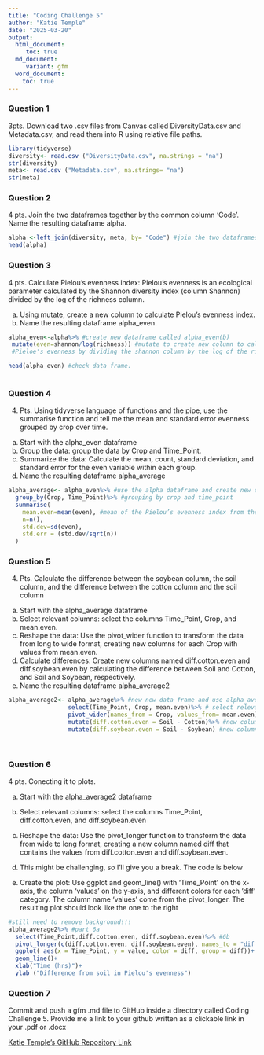 ```yaml
---
title: "Coding Challenge 5"
author: "Katie Temple"
date: "2025-03-20"
output: 
  html_document:
     toc: true 
  md_document:
     variant: gfm  
  word_document:
    toc: true
---
```



### Question 1
3pts. Download two .csv files from Canvas called DiversityData.csv and Metadata.csv, and read them into R using relative file paths.
```r
library(tidyverse)
diversity<- read.csv ("DiversityData.csv", na.strings = "na")
str(diversity)
meta<- read.csv ("Metadata.csv", na.strings= "na")
str(meta)
```

### Question 2
4 pts. Join the two dataframes together by the common column ‘Code’. Name the resulting dataframe alpha.
```r
alpha <-left_join(diversity, meta, by= "Code") #join the two dataframes into one and name it alpha.
head(alpha)
```
### Question 3
4 pts. Calculate Pielou’s evenness index: Pielou’s evenness is an ecological parameter calculated by the Shannon diversity index (column Shannon) divided by the log of the richness column.

   a.	Using mutate, create a new column to calculate Pielou’s evenness index. 
   b.	Name the resulting dataframe alpha_even.


```r
alpha_even<-alpha%>% #create new dataframe called alpha_even(b)
 mutate(even=shannon/log(richness)) #mutate to create new column to calculate 
 #Pieloe's evenness by dividing the shannon column by the log of the richness column (a).

head(alpha_even) #check data frame.
 

```
### Question 4
4. Pts. Using tidyverse language of functions and the pipe, use the summarise function and tell me the mean and standard error evenness grouped by crop over time.

 a.	Start with the alpha_even dataframe
 b.	Group the data: group the data by Crop and Time_Point.
 c.	Summarize the data: Calculate the mean, count, standard deviation, and standard error for     the even variable within each group.
 d.	Name the resulting dataframe alpha_average

```r
alpha_average<- alpha_even%>% #use the alpha dataframe and create new dataframe cammed alpha_average
  group_by(Crop, Time_Point)%>% #grouping by crop and time_point
  summarise(
    mean.even=mean(even), #mean of the Pielou’s evenness index from the new coumn named even
    n=n(),
    std.dev=sd(even), 
    std.err = (std.dev/sqrt(n))
  )
```

### Question 5
4. Pts. Calculate the difference between the soybean column, the soil column, and the difference between the cotton column and the soil column

  a.	Start with the alpha_average dataframe
  b.	Select relevant columns: select the columns Time_Point, Crop, and mean.even.
  c.	Reshape the data: Use the pivot_wider function to transform the data from long to wide        format, creating new columns for each Crop with values from mean.even.
  d.	Calculate differences: Create new columns named diff.cotton.even and diff.soybean.even        by calculating the difference between Soil and Cotton, and Soil and Soybean,
      respectively.
  e.	Name the resulting dataframe alpha_average2
```r
alpha_average2<- alpha_average%>% #new new data frame and use alpha_average as ref.
                 select(Time_Point, Crop, mean.even)%>% # select relevant columns
                 pivot_wider(names_from = Crop, values_from= mean.even)%>% #convert data to long form wide form
                 mutate(diff.cotton.even = Soil - Cotton)%>% #new column with difference from soil and cotton
                 mutate(diff.soybean.even = Soil - Soybean) #new column with difference between soil and soybean
                 
  
```

### Question 6
4 pts. Conecting it to plots.
 
 a.	Start with the alpha_average2 dataframe
 b.	Select relevant columns: select the columns Time_Point, diff.cotton.even, and
    diff.soybean.even
 c.	Reshape the data: Use the pivot_longer function to transform the data from wide to long       format, creating a new column named diff that contains the values from diff.cotton.even
    and diff.soybean.even.
    
   i.	This might be challenging, so I’ll give you a break. The code is below

 d. Create the plot: Use ggplot and geom_line() with ‘Time_Point’ on the x-axis, the column       ‘values’ on the y-axis, and different colors for each ‘diff’ category. The column name        ‘values’ come from the pivot_longer. The resulting plot should look like the one to the       right
```r
#still need to remove background!!!
alpha_average2%>% #part 6a
  select(Time_Point,diff.cotton.even, diff.soybean.even)%>% #6b
  pivot_longer(c(diff.cotton.even, diff.soybean.even), names_to = "diff")%>%#6c
  ggplot( aes(x = Time_Point, y = value, color = diff, group = diff))+
  geom_line()+
  xlab("Time (hrs)")+
  ylab ("Difference from soil in Pielou's evenness")
```

### Question 7
Commit and push a gfm .md file to GitHub inside a directory called Coding Challenge 5. 
Provide me a link to your github written as a clickable link in your .pdf or .docx

[Katie Temple's GitHub Repository Link]()

